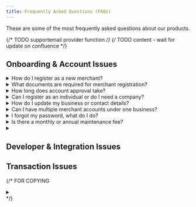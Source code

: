 ```yaml
---
title: Frequently Asked Questions (FAQs)
---
```


These are some of the most frequently asked questions about our products.

{/* TODO supportemail provider function */}
{/* TODO content - wait for update on confluence */}

## Onboarding & Account Issues

<details>
    <summary>How do I register as a new merchant?</summary>
    Complete your sign up through the Onboarding registration page [here](https://onboard.Lean.x.io/register) and upload your required documents. Refer to the [registration steps](/registration-steps/) for an in-depth step-by-step-guide during your registration.
</details>

<details>
    <summary>What documents are required for merchant registration?</summary>
    1. A soft copy of your company&apos;s SSM certification
    2. A soft copy of the director&apos;s identification card
    3. A soft copy of your latest bank statement
</details>

<details>
    <summary>How long does account approval take?</summary>
    Account approval usually takes 3 to 4 working days. If you have **not** heard from us for longer than that, please reach out to us! 
</details>

<details>
    <summary>Can I register as an individual or do I need a company?</summary>
    You will need to have a registered company (either Enterprise or Sdn. Bhd.) as we only make settlements to company bank accounts.
</details> 

<details>
    <summary>How do I update my business or contact details?</summary>
    content
</details> 

<details>
    <summary>Can I have multiple merchant accounts under one business?</summary>
    No, each business can only register for 1 merchant account.
</details> 

<details>
    <summary>I forgot my password, what do I do? </summary>
    <Steps>
        1. **Access Forgot Password Page**
           
           Click on "Forgot Password" at the [Login](https://portal.leanpay.my/login) page. Alternatively, you may also click [here](https://portal.leanpay.my/forgot-password) to access the page directly.

        2. **Enter Email**

           This must be the email you used to register your account.

        3. **Send the Form**

           The send button is at the end of the form. After sending, you will receive a recovery link in your email.

        4. **Open Recovery Email**
           
           Open the email and follow the instructions as stated to set a new password.
    </Steps>

    :::tip
    If you do not receive the recovery email within a few minutes, check your spam/junk folder or [contact our support team](/contact-us/).
    :::
</details> 

<details>
    <summary>Is there a monthly or annual maintenance fee?</summary>
    {/* TODO incomplete answer */}
    Yes, we charge any monthly or annual maintenance fees.
</details> 

<details>
    <summary></summary>
    content
</details> 



## Developer & Integration Issues

## Transaction Issues





{/* FOR COPYING
<details>
    <summary></summary>
    content
</details> 
*/}